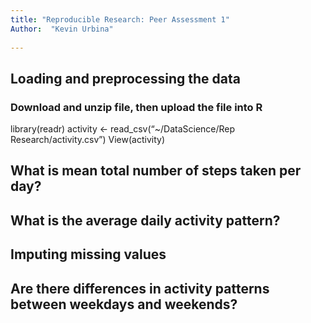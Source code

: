 ```yaml
---
title: "Reproducible Research: Peer Assessment 1"
Author:  "Kevin Urbina" 
  
---
```



## Loading and preprocessing the data
### Download and unzip file, then upload the file into R 

library(readr)
activity <- read_csv("~/DataScience/Rep Research/activity.csv")
View(activity)

## What is mean total number of steps taken per day?



## What is the average daily activity pattern?



## Imputing missing values



## Are there differences in activity patterns between weekdays and weekends?
